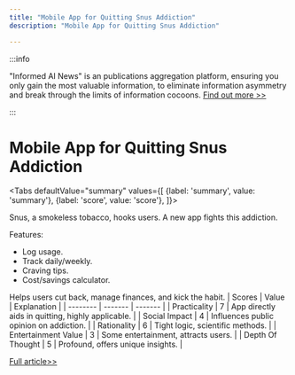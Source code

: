 ```yaml
---
title: "Mobile App for Quitting Snus Addiction"
description: "Mobile App for Quitting Snus Addiction"

---
```



:::info

"Informed AI News" is an publications aggregation platform, ensuring you only gain the most valuable information, to eliminate information asymmetry and break through the limits of information cocoons.  [Find out more >>](/)

:::

# Mobile App for Quitting Snus Addiction


<Tabs
	defaultValue="summary"
	values={[
	{label: 'summary', value: 'summary'},
	{label: 'score', value: 'score'},
]}>
<TabItem value="summary">


Snus, a smokeless tobacco, hooks users. A new app fights this addiction.

Features:
- Log usage.
- Track daily/weekly.
- Craving tips.
- Cost/savings calculator.

Helps users cut back, manage finances, and kick the habit.
</TabItem>
<TabItem value="score">
	| Scores     | Value   | Explanation |
	| -------- | ------- | ------- |
	| Practicality  | 7    | App directly aids in quitting, highly applicable.    |
	| Social Impact | 4     | Influences public opinion on addiction.    |
	| Rationality    | 6    | Tight logic, scientific methods.    |
	| Entertainment Value    | 3    | Some entertainment, attracts users.    |
	| Depth Of Thought    | 5    | Profound, offers unique insights.    |
</TabItem>
</Tabs>

[Full article>>](https://www.producthunt.com/posts/quit-snus-addiction-mobile-app)
